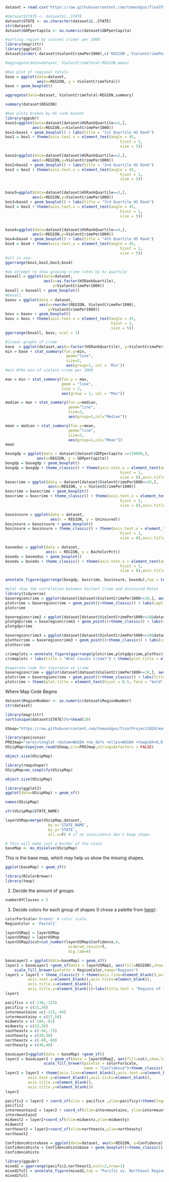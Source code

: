 ```r
dataset = read.csv('https://raw.githubusercontent.com/tomasdgus/finalProject2020/master/dataset543.csv')
```


```r
#dataset$STATE <- dataset$ï..STATE
dataset$STATE <- as.character(dataset$ï..STATE)
str(dataset)
dataset$GDPperCapita <- as.numeric(dataset$GDPperCapita)
```


```r
#sorting region by violent crimer per 1000
library(magrittr)
library(ggplot2)
dataset[order(-dataset$ViolentCrimePer1000),c('REGION','ViolentCrimePer1000')]%>%head(20)
```


```r
#aggregate(data=dataset, ViolentCrimeTotal~REGION,mean)
```


```r
#box plot of regional totals
base = ggplot(data=dataset,
              aes(x=REGION, y = ViolentCrimeTotal))
base + geom_boxplot()
```


```r
aggregate(data=dataset, ViolentCrimeTotal~REGION,summary)
```
```r
summary(dataset$REGION)
```


```r
#box plots broken by HS rank bucket
library(ggpubr)
base1=ggplot(data=dataset[dataset$HSRankQuartile==1,],
            aes(x=REGION,y=ViolentCrimePer1000)) 
box1=base1 + geom_boxplot() + labs(title = "1st Quartile HS Rank")
box1 = box1 + theme(axis.text.x = element_text(angle = 45,
                                                   hjust = 1,
                                                   size = 5))

base2=ggplot(data=dataset[dataset$HSRankQuartile==2,],
            aes(x=REGION,y=ViolentCrimePer1000))
box2=base2 + geom_boxplot() + labs(title = "2nd Quartile HS Rank")
box2 = box2 + theme(axis.text.x = element_text(angle = 45,
                                                   hjust = 1,
                                                   size = 5))


base3=ggplot(data=dataset[dataset$HSRankQuartile==3,],
            aes(x=REGION,y=ViolentCrimePer1000)) 
box3=base3 + geom_boxplot() + labs(title = "3rd Quartile HS Rank")
box3 = box3 + theme(axis.text.x = element_text(angle = 45,
                                                   hjust = 1,
                                                   size = 5))


base4=ggplot(data=dataset[dataset$HSRankQuartile==4,],
            aes(x=REGION,y=ViolentCrimePer1000)) 
box4=base4 + geom_boxplot() + labs(title = "4th Quartile HS Rank")
box4 = box4 + theme(axis.text.x = element_text(angle = 45,
                                                   hjust = 1,
                                                   size = 5))
#all in one:
ggarrange(box1,box2,box3,box4)
```


```r
#an attempt to show growing crime rates by hs quartile
baseall = ggplot(data=dataset,
                 aes(x=as.factor(HSRankQuartile),
                     y=ViolentCrimePer1000))
boxall = baseall + geom_boxplot()
#boxall
basev = ggplot(data = dataset,
               aes(x=reorder(REGION, ViolentCrimePer1000),
                   y=ViolentCrimePer1000))
boxv = basev + geom_boxplot()
boxv = boxv + theme(axis.text.x = element_text(angle = 45,
                                               hjust = 1,
                                               size = 5))
ggarrange(boxall, boxv, ncol = 1)
```




```r
#linear graphs of crime
base  = ggplot(dataset,aes(x=factor(HSRankQuartile), y=ViolentCrimePer1000))
min = base + stat_summary(fun.y=min,
                           geom="line",
                           size=2,
                           aes(group=1, col = 'Min'))
#min #the min of violent crime per 1000

```


```r
max = min + stat_summary(fun.y = max,
                         geom = "line",
                         size = 2,
                         aes(group = 1, col = "Max"))
```


```r
median = max + stat_summary(fun.y=median,
                            geom="line",
                            size=2,
                            aes(group=1,col="Median"))
```


```r
mean = median + stat_summary(fun.y=mean,
                            geom="line",
                            size=2,
                            aes(group=1,col="Mean"))
mean
```




```r
basegdp = ggplot(data = dataset[dataset$GDPperCapita <=120000,],
              aes(x=REGION, y = GDPperCapita))
boxgdp = basegdp + geom_boxplot()
boxgdp = boxgdp + theme_classic() + theme(axis.text.x = element_text(angle = 45,
                                                   hjust = 1,
                                                   size = 8),axis.title.x = element_blank()) + labs(caption = "Source: Bureau of Economic Analysis")
basecrime = ggplot(data = dataset[dataset$ViolentCrimePer1000<=10,],
                   aes(x=REGION, y = ViolentCrimePer1000))
boxcrime = basecrime + geom_boxplot()
boxcrime = boxcrime + theme_classic() + theme(axis.text.x = element_text(angle = 45,
                                                   hjust = 1,
                                                   size = 8),axis.title.x = element_blank()) + labs(caption = "Source: FBI State Crime Statistics")

baseinsure = ggplot(data = dataset,
                    aes(x = REGION, y = Uninsured))
boxinsure = baseinsure + geom_boxplot()
boxinsure = boxinsure + theme_classic() + theme(axis.text.x = element_text(angle = 45,
                                                   hjust = 1,
                                                   size = 8),axis.title.x = element_blank()) + labs(caption = "Source: US Census Bureau Current Population Survey")

baseeduc = ggplot(data = dataset,
                  aes(x = REGION, y = BachelorPct))
boxedu = baseeduc + geom_boxplot()
boxedu = boxedu + theme_classic() + theme(axis.text.x = element_text(angle = 45,
                                                   hjust = 1,
                                                   size = 8),axis.title.x = element_blank()) + labs(caption = "Source: US Census Bureau")

annotate_figure(ggarrange(boxgdp, boxcrime, boxinsure, boxedu),top = text_grob("Main Measures by Region\n",size= 14,hjust=0.5, face = "bold"))
```


```r
#plot show the correlation between Violent Crime and Uninsured Rates
library(tidyverse)
baseregioncrime = ggplot(dataset[dataset$ViolentCrimePer1000<=10,], aes(x=UninsuredPCT, y=ViolentCrimePer1000))
plotcrime = baseregioncrime + geom_point()+theme_classic() + labs(caption = "Source: US Census Bureau Current Population Survey")
plotcrime

```
```r
baseregioncrime2 = ggplot(dataset[dataset$ViolentCrimePer1000<=10&dataset$GDPperCapita<=120000,], aes(x=GDPperCapita, y=ViolentCrimePer1000))
plotgdpcrime = baseregioncrime2 + geom_point()+theme_classic() + labs(caption = "Source: US Bureau of Economic Analysis")
plotgdpcrime
```
```r
baseregioncrime3 = ggplot(dataset[dataset$ViolentCrimePer1000<=10&dataset$HighSchoolGradPct>=.80,], aes(x=HighSchoolGradPct, y=ViolentCrimePer1000))
plothscrime = baseregioncrime3 + geom_point()+theme_classic() + labs(caption = "Source:US Census Bureau")
plothscrime
```
```r
crimeplots = annotate_figure(ggarrange(plotcrime,plotgdpcrime,plothscrime), top ="",)
crimeplots + labs(title = "What Causes Crime?") + theme(plot.title = element_text(face = "bold"))
```

```r
#seperate code for insurance vs crime
baseregioncrime = ggplot(dataset[dataset$ViolentCrimePer1000<=10,], aes(x=UninsuredPCT, y=ViolentCrimePer1000))
plotcrime = baseregioncrime + geom_point()+theme_classic() + labs(title = "Does No Healthcare Cause Crime?",caption = "Source: US Census Bureau Current Population Survey") + geom_smooth(method="lm",se=FALSE)
plotcrime + theme(plot.title = element_text(hjust = 0.5, face = "bold"))

```


Where Map Code Begins


```r
dataset$RegionNumber <- as.numeric(dataset$RegionNumber)
str(dataset)
```


```r
library(magrittr)
sort(unique(dataset$STATE))%>%head(20)
```

```r
USmap="https://raw.githubusercontent.com/tomasdgus/finalProject2020/master/states.json"
```

```r
library(geojsonio)
PROJmap="+proj=longlat +datum=WGS84 +no_defs +ellps=WGS84 +towgs84=0,0,0"
USzipMap=topojson_read(USmap,crs=PROJmap,stringsAsFactors = FALSE)
```

```r
object.size(USzipMap)
```
```r
library(rmapshaper)
USzipMap=ms_simplify(USzipMap)
```


```r
object.size(USzipMap)
```


```r
library(ggplot2)
ggplot(data=USzipMap) + geom_sf()
```


```r
names(USzipMap)
```


```r
str(USzipMap$STATE_NAME)
```


```r
layerUSMap=merge(USzipMap,dataset, 
                   by.x='STATE_NAME', 
                   by.y='STATE',
                   all.x=F) # if no coincidence don't keep shape.
```


```r
# This will make just a border of the state
baseMap <- ms_dissolve(USzipMap)
```


This is the base map, which may help us show the missing shapes.
```r
ggplot(baseMap) + geom_sf()
```


```r
library(RColorBrewer)
library(tmap)
```


2. Decide the amount of groups:


```r
numberOfClasses = 5
```


3. Decide colors for each group of shapes (I chose a palette from [here](http://colorbrewer2.org/)):
```r
colorForScale='Greens' # color scale
RegionColor = 'Pastel1'
```




```r
layerUSMap1 = layerUSMap
layerUSMap2 = layerUSMap
layerUSMap2$cut=cut_number(layerUSMap$Confidence,4,
                            ordered_result=T,
                            dig.lab=4)
```
```r
baseLayer1 = ggplot(data=baseMap) + geom_sf()
layer1 = baseLayer1 +geom_sf(data = layerUSMap1, aes(fill=REGION),show.legend = T)+
    scale_fill_brewer(palette = RegionColor,name="Regions")
layer1 = layer1 + theme_classic() + theme(axis.line=element_blank(),axis.text.x=element_blank(),
          axis.text.y=element_blank(),axis.ticks=element_blank(),
          axis.title.x=element_blank(),
          axis.title.y=element_blank())+labs(title.text = "Regions of the U.S.",caption.text = "Source: U.S. National Park Service")+theme(plot.title = element_text(hjust=0.75),plot.caption = element_text(hjust=1.5))
layer1
```




```r
pacificx = c(-110,-125)
pacificy = c(31,50)
intermountainx =c(-115,-94)
intermountainy = c(27,50)
midwestx = c(-104,-81)
midwesty = c(33,50)
southeastx = c(-94,-75)
southeasty = c(20,38)
northeastx = c(-80,-68)
northeasty = c(40,48)
```


```r
baseLayer2=ggplot(data = baseMap) +geom_sf() 
layer2 = baseLayer2 + geom_sf(data = layerUSMap2, aes(fill=cut),show.legend = T) +
                 scale_fill_brewer(palette = colorForScale,
                                   name = "Confidence")+theme_classic()
layer2 = layer2 + theme(axis.line=element_blank(),axis.text.x=element_blank(),
          axis.text.y=element_blank(),axis.ticks=element_blank(),
          axis.title.x=element_blank(),
          axis.title.y=element_blank())
layer2 
```
```r
pacific2 = layer2 + coord_sf(xlim = pacificx ,ylim=pacificy)+theme(legend.position = 'none')
pacific2
intermountain2 = layer2 + coord_sf(xlim=intermountainx, ylim=intermountainy)
intermountain2
midwest2 = layer2+coord_sf(xlim=midwestx,ylim=midwesty)
midwest2
northeast2 = layer2+coord_sf(xlim=northeastx,ylim=northeasty)
northeast2
```
```r
Confidencehistobase = ggplot(data=dataset, aes(x=REGION, y=Confidence))
Confidencehisto = Confidencehistobase + geom_boxplot()+theme_classic()
Confidencehisto
```
```r
library(ggpubr)
mixed2 = ggarrange(pacific2,northeast2,ncol=2,nrow=1)
mixed2full = annotate_figure(mixed2,top = "Pacific vs. Northeast Region")
mixed2full
```

